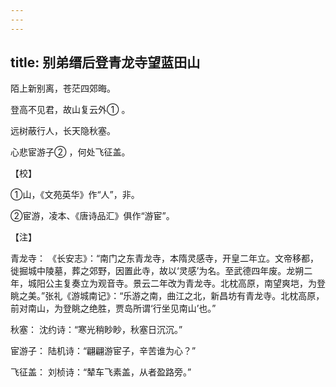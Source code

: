 ```yaml
---
---
---
```

title: 别弟缙后登青龙寺望蓝田山
---




陌上新别离，苍茫四郊晦。

登高不见君，故山复云外① 。

远树蔽行人，长天隐秋塞。

心悲宦游子② ，何处飞征盖。

【校】

①山，《文苑英华》作“人”，非。

②宦游，凌本、《唐诗品汇》俱作“游宦”。

【注】

青龙寺： 《长安志》：“南门之东青龙寺，本隋灵感寺，开皇二年立。文帝移都，徙掘城中陵墓，葬之郊野，因置此寺，故以‘灵感’为名。至武德四年废。龙朔二年，城阳公主复奏立为观音寺。景云二年改为青龙寺。北枕高原，南望爽垲，为登眺之美。”张礼《游城南记》：“乐游之南，曲江之北，新昌坊有青龙寺。北枕高原，前对南山，为登眺之绝胜，贾岛所谓‘行坐见南山’也。”

秋塞： 沈约诗：“寒光稍眇眇，秋塞日沉沉。”

宦游子： 陆机诗：“翩翩游宦子，辛苦谁为心？”

飞征盖： 刘桢诗：“辇车飞素盖，从者盈路旁。”